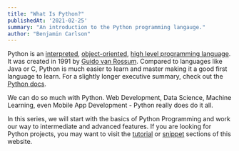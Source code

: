 ```yaml
---
title: "What Is Python?"
publishedAt: '2021-02-25'
summary: "An introduction to the Python programming langauge."
author: "Benjamin Carlson"
---
```


Python is an [interpreted](https://www.freecodecamp.org/news/compiled-versus-interpreted-languages/), [object-oriented](https://en.wikipedia.org/wiki/Object-oriented_programming#:~:text=Object%2Doriented%20programming%20(OOP),(often%20known%20as%20methods).), [high level programming language](https://www.geeksforgeeks.org/difference-between-high-level-and-low-level-languages/). It 
was created in 1991 by [Guido van Rossum](https://en.wikipedia.org/wiki/Guido_van_Rossum). Compared to languages like Java or C,
Python is much easier to learn and master making it a good first language to learn. For a slightly longer executive summary, check
out the [Python docs](https://www.python.org/doc/essays/blurb/).

We can do so much with Python. Web Development, Data Science, Machine Learning, even Mobile App Development - Python really
does do it all.

In this series, we will start with the basics of Python Programming and work our way to intermediate and advanced features. If you
are looking for Python projects, you may want to visit the [tutorial](/tutorials) or [snippet](/snippets) sections of this website.